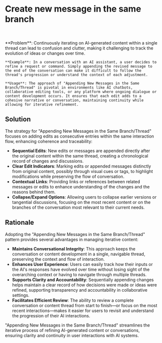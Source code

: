 
# Create new message in the same branch

<br />
<div className='w-full grid grid-cols-1 md:grid-cols-2 gap-x-4 gap-y-8'>
  <SampleUI
    src={Midjourney}
    appName='Midjourney'
    desc='Midjourney provide a redo button to let users regenerate photos, button is attached right under the results. The prompt will be reused to generate new results.'
    productUrl='https://midjourney.com/'
  />

</div>
<br />

<div className="border border-neutral-200 dark:border-neutral-700 bg-neutral-50 dark:bg-neutral-800 p-8 rounded-lg">
    **Problem**: Continuously iterating on AI-generated content within a single thread can lead to confusion and clutter, making it challenging to track the evolution of ideas or changes over time.
    
    **Example**: In a conversation with an AI assistant, a user decides to refine a request or command. Simply appending the revised message to the end of the conversation can make it difficult to follow the thread's progression or understand the context of each adjustment.

    **Usage**: The approach of "Appending New Messages in the Same Branch/Thread" is pivotal in environments like AI chatbots, collaborative editing tools, or any platform where ongoing dialogue or content development occurs. It ensures that each edit adds to a cohesive narrative or conversation, maintaining continuity while allowing for iterative refinement.

</div>

## Solution

The strategy for "Appending New Messages in the Same Branch/Thread" focuses on adding edits as consecutive entries within the same interaction flow, enhancing coherence and traceability:

- **Sequential Edits**: New edits or messages are appended directly after the original content within the same thread, creating a chronological record of changes and discussions.
- **Clear Edit Indicators**: Marking edits or appended messages distinctly from original content, possibly through visual cues or tags, to highlight modifications while preserving the flow of conversation.
- **Contextual Links**: Providing links or references between related messages or edits to enhance understanding of the changes and the reasons behind them.
- **Collapse/Expand Options**: Allowing users to collapse earlier versions or tangential discussions, focusing on the most recent content or on the branches of the conversation most relevant to their current needs.

## Rationale

Adopting the "Appending New Messages in the Same Branch/Thread" pattern provides several advantages in managing iterative content:

- **Maintains Conversational Integrity**: This approach keeps the conversation or content development in a single, navigable thread, preserving the context and flow of interaction.
- **Enhances User Experience**: Users can easily track how their inputs or the AI's responses have evolved over time without losing sight of the overarching context or having to navigate through multiple threads.
- **Supports Clarity and Accountability**: Sequentially appending changes helps maintain a clear record of how decisions were made or ideas were refined, supporting transparency and accountability in collaborative settings.
- **Facilitates Efficient Review**: The ability to review a complete conversation or content thread from start to finish—or focus on the most recent interactions—makes it easier for users to revisit and understand the progression of their AI interactions.

"Appending New Messages in the Same Branch/Thread" streamlines the iterative process of refining AI-generated content or conversations, ensuring clarity and continuity in user interactions with AI systems.
